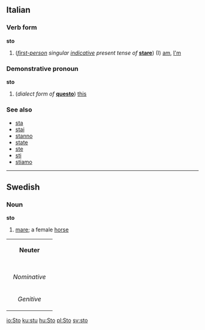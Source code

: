 ==Italian==
===Verb form===
'''sto'''

#(''[[first-person]] singular [[indicative]] present tense of'' '''[[stare#Italian|stare]]''') (I) [[am]], [[I'm]]

===Demonstrative pronoun===
'''sto'''

#(''dialect form of'' '''[[questo]]''') [[this]]

===See also===
*[[sta]]
*[[stai]]
*[[stanno]]
*[[state#Italian|state]]
*[[ste]]
*[[sti]]
*[[stiamo]]

----
==Swedish==
===Noun===
'''sto'''

#[[mare]]; a female [[horse]]

{| border=1 cellspacing=0
| bgcolor="#FFFFF0" colspan=5 align=center | '''Neuter'''
|-
|- bgcolor="#FFFFF0" align=center
! rowspan=2 | 
| colspan=2 width=105| Singular 
| colspan=2 | Plural
|- bgcolor="#FFFFF0" align=center
| width=105 | ''Indefinite'' 
| width=105 | ''Definite'' 
| width=105 |  ''Indefinite'' 
|  width=105 | ''Definite''
|- align=center
| width=105 bgcolor="#FFFFF0" | ''Nominative'' 
| [[sto]]
| [[stoet]]
| [[ston]]
| [[stona]]
|- align=center
| width=105 bgcolor="#FFFFF0" | ''Genitive'' 
| [[stos]]
| [[stoets]]
| [[stons]]
| [[stonas]]
|}

[[io:Sto]]
[[ku:stu]]
[[hu:Sto]]
[[pl:Sto]]
[[sv:sto]]